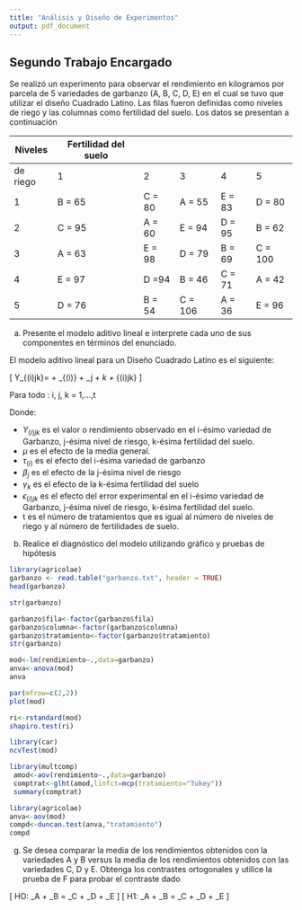 ```yaml
---
title: "Análisis y Diseño de Experimentos" 
output: pdf_document
---
```


## Segundo Trabajo Encargado

Se realizó un experimento para observar el rendimiento en kilogramos por parcela de 5 variedades de garbanzo (A, B, C, D, E) en el cual se tuvo que utilizar el diseño Cuadrado Latino. Las filas fueron definidas como niveles de riego y las columnas como fertilidad del suelo. Los datos se presentan a continuación


Niveles	 |Fertilidad del suelo 
---------|-----|-----|-----|-----|-----
de riego |  1  |  2  |  3  |  4  |  5  
1	|B = 65 |C = 80 |A = 55 |E = 83	|D = 80
2	|C = 95	|A = 60	|E = 94	|D = 95	|B = 62
3	|A = 63	|E = 98	|D = 79	|B = 69 |C = 100
4	|E = 97	|D =94	|B = 46	|C = 71 |A = 42
5	|D = 76	|B = 54	|C = 106|A = 36 |E = 96

a. Presente el modelo aditivo lineal e interprete cada uno de sus componentes en términos del enunciado.

El modelo aditivo lineal para un Diseño Cuadrado Latino es el siguiente:

\[  Y_{(i)jk}= \mu + \tau_{(i)} + \beta_j + \gamma_k + \epsilon_{(i)jk} \]   

 Para todo : i, j, k = 1,...,t     

 Donde:

  - $Y_{(i)jk}$ es el valor o rendimiento observado en el i-ésimo variedad de Garbanzo, j-ésima nivel de riesgo, k-ésima fertilidad del suelo.
  - $\mu$ es el efecto de la media general.
  - $\tau_{(i)}$ es el efecto del i-ésima variedad de garbanzo
  - $\beta_j$ es el efecto de la j-ésima nivel de riesgo
  - $\gamma_k$ es el efecto de la k-ésima fertilidad del suelo
  - $\epsilon_{(i)jk}$ es el efecto del error experimental en el i-ésimo variedad de Garbanzo, j-ésima nivel de riesgo, k-ésima fertilidad del suelo.
  - t es el número de tratamientos que es igual al número de niveles de riego y al número de fertilidades de suelo.

b. Realice el diagnóstico del modelo utilizando gráfico y pruebas de hipótesis

```r
library(agricolae)
garbanzo <- read.table("garbanzo.txt", header = TRUE)
head(garbanzo)

```

```r
str(garbanzo)
```


```r
garbanzo$fila<-factor(garbanzo$fila)
garbanzo$columna<-factor(garbanzo$columna)
garbanzo$tratamiento<-factor(garbanzo$tratamiento)
str(garbanzo)
```
```r
mod<-lm(rendimiento~.,data=garbanzo)
anva<-anova(mod)
anva
```
 
```r
par(mfrow=c(2,2))
plot(mod)
```
 
```r
ri<-rstandard(mod)
shapiro.test(ri)
```
```r
library(car)
ncvTest(mod)
```
```r
library(multcomp)
 amod<-aov(rendimiento~.,data=garbanzo)
 comptrat<-glht(amod,linfct=mcp(tratamiento="Tukey"))
 summary(comptrat)
```
```r
library(agricolae)
anva<-aov(mod)
compd<-duncan.test(anva,"tratamiento")
compd

```

 
 
g. Se desea comparar la media de los rendimientos obtenidos con la variedades A y B versus la media de los rendimientos obtenidos con las variedades C, D y E. Obtenga los contrastes ortogonales y utilice la prueba de F para probar el contraste dado

\[ HO:  \mu_A + \mu_B = \mu_C + \mu_D + \mu_E \]
\[ H1:  \mu_A + \mu_B  \not=  \mu_C + \mu_D + \mu_E \]

```r

```